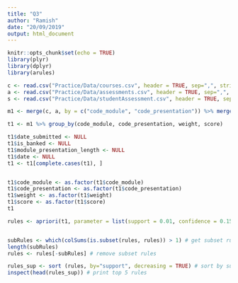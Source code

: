 ---
title: "Q3"
author: "Ramish"
date: "20/09/2019"
output: html_document
---

```{r setup, include=FALSE}
knitr::opts_chunk$set(echo = TRUE)
library(plyr)
library(dplyr)
library(arules)
```

```{r}
c <- read.csv("Practice/Data/courses.csv", header = TRUE, sep=",", stringsAsFactors = TRUE)
a <- read.csv("Practice/Data/assessments.csv", header = TRUE, sep=",", stringsAsFactors = TRUE)
s <- read.csv("Practice/Data/studentAssessment.csv", header = TRUE, sep=",", stringsAsFactors = TRUE)

```

```{r}

m1 <- merge(c, a, by = c("code_module", "code_presentation")) %>% merge(s, by = "id_assessment")
```

```{r}

t1 <- m1 %>% group_by(code_module, code_presentation, weight, score)

t1$date_submitted <- NULL
t1$is_banked <- NULL
t1$module_presentation_length <- NULL
t1$date <- NULL
t1 <- t1[complete.cases(t1), ]


t1$code_module <- as.factor(t1$code_module)
t1$code_presentation <- as.factor(t1$code_presentation)
t1$weight <- as.factor(t1$weight)
t1$score <- as.factor(t1$score)
t1

```

```{r}

rules <- apriori(t1, parameter = list(support = 0.01, confidence = 0.15))


subRules <- which(colSums(is.subset(rules, rules)) > 1) # get subset rules in a vector
length(subRules)
rules <- rules[-subRules] # remove subset rules

rules_sup <- sort (rules, by="support", decreasing = TRUE) # sort by support
inspect(head(rules_sup)) # print top 5 rules

```
